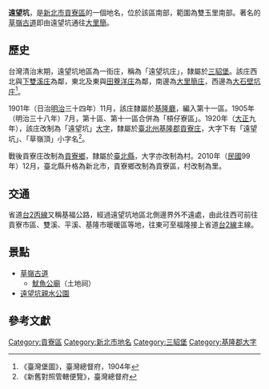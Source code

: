 {{noteTA
|1 = zh-cn:庄; zh-hk:庄; zh-tw:庄;
}}
'''遠望坑'''，是[[新北市|新北市]][[貢寮區|貢寮區]]的一個地名，位於該區南部，範圍為雙玉里南部。著名的[[草嶺古道|草嶺古道]]即由遠望坑通往[[大里簡|大里簡]]。

==歷史==
台灣清治末期，遠望坑地區為一街庄，稱為「遠望坑庄」，隸屬於[[三貂堡|三貂堡]]。該庄西北與[[下雙溪庄|下雙溪庄]]為鄰，東北及東與[[田藔洋庄|田藔洋庄]]為鄰，南邊為[[大里簡庄|大里簡庄]]，西邊為[[大石壁坑庄|大石壁坑庄]]<ref>《臺灣堡圖》，臺灣總督府，1904年</ref>。

1901年（日治[[明治|明治]]三十四年）11月，該庄隸屬於[[基隆廳|基隆廳]]，編入第十一區。1905年（明治三十八年）7月，第十區、第十一區合併為「槓仔寮區」。1920年（[[大正|大正]]九年），該庄改制為「遠望坑」[[大字|大字]]，隸屬於[[臺北州|臺北州]][[基隆郡|基隆郡]][[貢寮庄|貢寮庄]]，大字下有「遠望坑」、「草嶺頂」小字名<ref>《新舊對照管轄便覽》，臺灣總督府</ref>。

戰後貢寮庄改制為[[貢寮鄉|貢寮鄉]]，隸屬於[[臺北縣|臺北縣]]，大字亦改制為村。2010年（[[中華民國|民國]]99年）12月，臺北縣升格為新北市，貢寮鄉改制為貢寮區，村改制為里。

==交通==
省道[[台2丙線|台2丙線]]又稱基福公路，經過遠望坑地區北側邊界外不遠處，由此往西可前往貢寮市區、雙溪、平溪、基隆市暖暖區等地，往東可至福隆接上省道[[台2線|台2線]]主線。

==景點==
*[[草嶺古道|草嶺古道]]
**[[魷魚公廟|魷魚公廟]]（土地祠）
*[[遠望坑親水公園|遠望坑親水公園]]

==參考文獻==
{{reflist}}

{{基隆郡}}

[[Category:貢寮區|Category:貢寮區]]
[[Category:新北市地名|Category:新北市地名]]
[[Category:三貂堡|Category:三貂堡]]
[[Category:基隆郡大字|Category:基隆郡大字]]